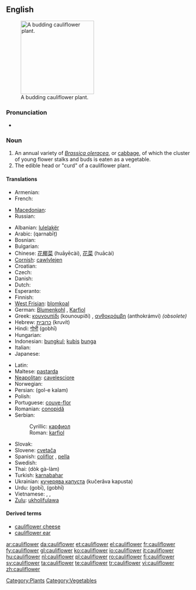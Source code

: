 ==English==
[[Image:Cauliflower.jpg|thumb|right|200px|A budding cauliflower plant.]]

===Pronunciation===
* {{audio|en-us-cauliflower.ogg|Audio (US)}}

===Noun===
{{en-noun}}

# An annual variety of ''[[Brassica oleracea]]'', or [[cabbage]], of which the cluster of young flower stalks and buds is eaten as a vegetable.
# The edible head or "curd" of a cauliflower plant.

====Translations====
{{trans-top|Vegetable}}
* Armenian: {{t-|hy|ծաղկակաղամբ|tr=çaġkakaġamb|sc=Armn|xs=Armenian}}
* French: {{t+|fr|chou-fleur|m}}
{{trans-mid}}
* [[Macedonian]]: {{t-|mk|карфиол|m|tr=karfiól|sc=Cyrl|xs=Macedonian}}
* Russian: {{t+|ru|цветная капуста|tr=tsvetnája kapústa|sc=Cyrl}}
{{trans-bottom}}
{{checktrans-top}}
* Albanian: [[lulelakër]]
* Arabic: {{Arab|[[قرنبيط]]}} (qarnabīṭ) {{m}}
* Bosnian: {{t-|bs|karfiol|m}}
* Bulgarian: {{t-|bg|карфиол|m|tr=karfiol|sc=Cyrl}}
* Chinese: [[花椰菜]] (huāyēcài), [[花菜]] (huācài)
* [[Cornish]]: [[cawlvlejen]]
* Croatian: {{t-|hr|karfiol|m}}
* Czech: {{t-|cs|květák|m}}
* Danish: {{t+|da|blomkål}}
* Dutch: {{t+|nl|bloemkool|f}}
* Esperanto: {{t+|eo|florbrasiko|xs=Esperanto}}
* Finnish: {{t+|fi|kukkakaali}}
* [[West Frisian]]: [[blomkoal]]
* German: [[Blumenkohl]] {{m}}, [[Karfiol]] {{m}}
* Greek: [[κουνουπίδι]] (kounoupíði) {{n}}, [[ανθοκράμβη]] (anthokrámvi) {{f}} ''(obsolete)''
* Hebrew: [[כרובית]] (kruvít) {{f}}
* Hindi: [[गोभी]] (gobhī)
* Hungarian: {{t+|hu|karfiol}}
* Indonesian: [[bungkul]]; [[kubis]] [[bunga]]
* Italian: {{t+|it|cavolfiore|m}}
* Japanese: {{t-|ja|カリフラワー|tr=korifurawā|sc=Jpan}}
{{checktrans-mid}}
* Latin: {{t+|la|brassica|f}}
* Maltese: [[pastarda]] {{f}}
* [[Neapolitan]]: [[cavelesciore]]
* Norwegian: {{t-|no|blomkål}}
* Persian: {{fa-Arab|[[گل کلم]]}} (gol-e kalam)
* Polish: {{t+|pl|kalafior|m}}
* Portuguese: [[couve-flor]] {{f}}
* Romanian: [[conopidă]] {{f}}
* Serbian:
*: Cyrillic: [[карфиол]] {{m}}
*: Roman: [[karfiol]] {{m}}
* Slovak: {{t-|sk|karfiol|m}}
* Slovene: [[cvetača]] {{f}}
* Spanish: [[coliflor]] {{f}}, [[pella]] {{f}} {{italbrac|Northern Spain|specifically Navarra|Spanish Basque Country|Aragon|and La Rioja}}
* Swedish: {{t-|sv|blomkål}}
* Thai: {{Thai|[[ดอกกะหล่ำ]]}} (dòk gà-làm)
* Turkish: [[karnabahar]]
* Ukrainian: [[кучерява капуста]] (kučerǎva kapusta) {{f}}
* Urdu: {{ur-Arab|[[گوبی]]}} (gobī), {{ur-Arab|[[گوبھی]]}} (gobhī)
* Vietnamese: {{t-|vi|hoa lơ|xs=Vietnamese}}, {{t-|vi|hoa lơ trắng|xs=Vietnamese}}, {{t-|vi|bông cải trắng|xs=Vietnamese}}
* [[Zulu]]: [[ukholifulawa]]
{{checktrans-bottom}}

====Derived terms====
* [[cauliflower cheese]]
* [[cauliflower ear]]

[[Category:Plants]]
[[Category:Vegetables]]

[[ar:cauliflower]]
[[da:cauliflower]]
[[et:cauliflower]]
[[el:cauliflower]]
[[fr:cauliflower]]
[[fy:cauliflower]]
[[gl:cauliflower]]
[[ko:cauliflower]]
[[io:cauliflower]]
[[it:cauliflower]]
[[hu:cauliflower]]
[[nl:cauliflower]]
[[pl:cauliflower]]
[[ro:cauliflower]]
[[fi:cauliflower]]
[[sv:cauliflower]]
[[ta:cauliflower]]
[[te:cauliflower]]
[[tr:cauliflower]]
[[vi:cauliflower]]
[[zh:cauliflower]]